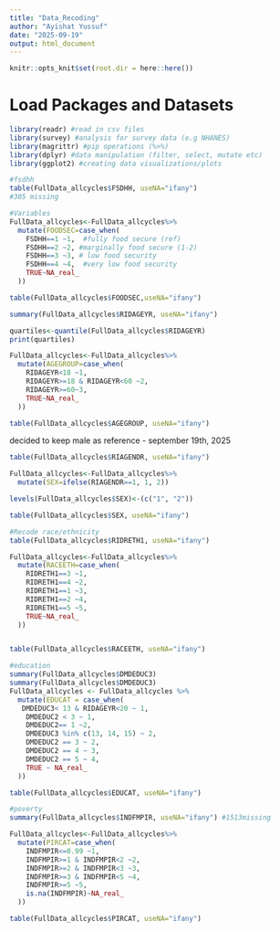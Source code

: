 ```yaml
---
title: "Data_Recoding"
author: "Ayishat Yussuf"
date: "2025-09-19"
output: html_document
---
```


```r
knitr::opts_knit$set(root.dir = here::here())
```
# Load Packages and Datasets

```r
library(readr) #read in csv files 
library(survey) #analysis for survey data (e.g NHANES)
library(magrittr) #pip operations (%>%) 
library(dplyr) #data manipulation (filter, select, mutate etc) 
library(ggplot2) #creating data visualizations/plots
```


```r
#fsdhh
table(FullData_allcycles$FSDHH, useNA="ifany")
#305 missing

#Variables
FullData_allcycles<-FullData_allcycles%>%
  mutate(FOODSEC=case_when(
    FSDHH==1 ~1,  #fully food secure (ref)
    FSDHH==2 ~2, #marginally food secure (1-2)
    FSDHH==3 ~3, # low food security 
    FSDHH==4 ~4,  #very low food security 
    TRUE~NA_real_
  ))

table(FullData_allcycles$FOODSEC,useNA="ifany")
```


```r
summary(FullData_allcycles$RIDAGEYR, useNA="ifany")

quartiles<-quantile(FullData_allcycles$RIDAGEYR)
print(quartiles)

FullData_allcycles<-FullData_allcycles%>%
  mutate(AGEGROUP=case_when(
    RIDAGEYR<18 ~1, 
    RIDAGEYR>=18 & RIDAGEYR<60 ~2, 
    RIDAGEYR>=60~3, 
    TRUE~NA_real_
  ))

table(FullData_allcycles$AGEGROUP, useNA="ifany")
```
decided to keep male as reference - september 19th, 2025
```r
table(FullData_allcycles$RIAGENDR, useNA="ifany")

FullData_allcycles<-FullData_allcycles%>%
  mutate(SEX=ifelse(RIAGENDR==1, 1, 2))

levels(FullData_allcycles$SEX)<-(c("1", "2"))

table(FullData_allcycles$SEX, useNA="ifany")
```

```r
#Recode race/ethnicity 
table(FullData_allcycles$RIDRETH1, useNA="ifany")

FullData_allcycles<-FullData_allcycles%>%
  mutate(RACEETH=case_when(
    RIDRETH1==3 ~1,
    RIDRETH1==4 ~2, 
    RIDRETH1==1 ~3, 
    RIDRETH1==2 ~4, 
    RIDRETH1==5 ~5, 
    TRUE~NA_real_
  ))


table(FullData_allcycles$RACEETH, useNA="ifany")
```

```r
#education 
summary(FullData_allcycles$DMDEDUC3)
summary(FullData_allcycles$DMDEDUC3)
FullData_allcycles <- FullData_allcycles %>%
  mutate(EDUCAT = case_when(
   DMDEDUC3< 13 & RIDAGEYR<20 ~ 1,
    DMDEDUC2 < 3 ~ 1, 
    DMDEDUC2== 1 ~2, 
    DMDEDUC3 %in% c(13, 14, 15) ~ 2, 
    DMDEDUC2 == 3 ~ 2,
    DMDEDUC2 == 4 ~ 3,
    DMDEDUC2 == 5 ~ 4,
    TRUE ~ NA_real_
  ))

table(FullData_allcycles$EDUCAT, useNA="ifany")
```

```r
#poverty
summary(FullData_allcycles$INDFMPIR, useNA="ifany") #1513missing

FullData_allcycles<-FullData_allcycles%>%
  mutate(PIRCAT=case_when(
    INDFMPIR<=0.99 ~1, 
    INDFMPIR>=1 & INDFMPIR<2 ~2, 
    INDFMPIR>=2 & INDFMPIR<3 ~3, 
    INDFMPIR>=3 & INDFMPIR<5 ~4, 
    INDFMPIR>=5 ~5, 
    is.na(INDFMPIR)~NA_real_
  ))

table(FullData_allcycles$PIRCAT, useNA="ifany")
```

